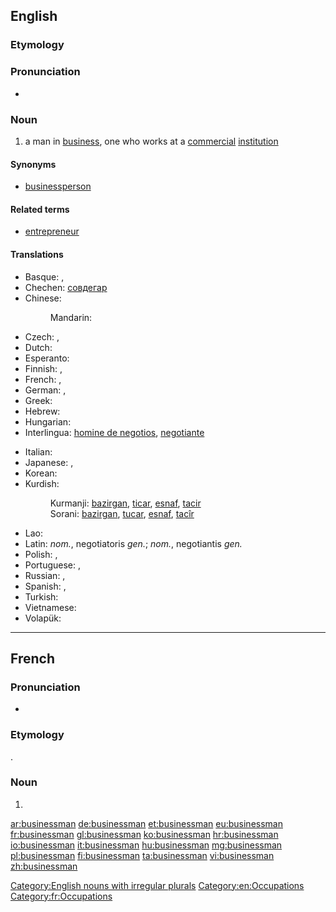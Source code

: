 ==English==
{{wikipedia}}

===Etymology===
{{suffix|business|man}}

===Pronunciation===
* {{audio|en-us-businessman.ogg|Audio (US)}}

===Noun===
{{en-noun|businessmen}}

# a man in [[business]], one who works at a [[commercial]] [[institution]]

====Synonyms====
* [[businessperson]]

====Related terms====
* [[entrepreneur]]

====Translations====
{{trans-top|a man in business, one who works at a commercial institution}}
* Basque: {{t+|eu|enpresaburu|xs=Basque}}, {{t+|eu|enpresari|xs=Basque}}
* Chechen: [[совдегар]]
* Chinese:
*: Mandarin: {{t-|cmn|商人|tr=shāngrén|sc=Hani}}
* Czech: {{t-|cs|obchodník}}, {{t-|cs|podnikatel}}
* Dutch: {{t+|nl|zakenman|m}}
* Esperanto: {{t-|eo|aferisto|xs=Esperanto}}
* Finnish: {{t-|fi|liikemies}}, {{t+|fi|bisnesmies}}
* French: {{t+|fr|homme d'affaires|m}},  {{t+|fr|businessman|m}}
* German: {{t-|de|Geschäftsmann|m}}, {{t+|de|Unternehmer|m}}
* Greek: {{t+|el|επιχειρηματίας|m|f|tr=epikhirimatías}}
* Hebrew: {{t-|he|איש-עסקים|m|tr=ysh-'asaqym}}
* Hungarian: {{t+|hu|üzletember}}
* Interlingua: [[homine de negotios]], [[negotiante]]
{{trans-mid}}
* Italian: {{t-|it|uomo d'affari|m}}
* Japanese: {{t-|ja|実業家|tr=じつぎょうか, jitsugyōka|sc=Jpan}}, {{t-|ja|ビジネスマン|tr=bijinesuman|sc=Jpan}}
* Korean: {{t+|ko|실업가|tr=sireopga|sc=Kore}}
* Kurdish:
*: Kurmanji: [[bazirgan]], [[ticar]], [[esnaf]], [[tacir]]
*: Sorani: [[bazirgan]], [[tucar]], [[esnaf]], [[tacîr]]
* Lao: {{t|lo|ນັກທຸລະກິດ|sc=Laoo}}
* Latin: {{t-|la|negotiator}} ''nom.'', negotiatoris ''gen.''; {{t-|la|negotians}} ''nom.'', negotiantis ''gen.''
* Polish: {{t+|pl|biznesmen|m}}, {{t-|pl|przedsiębiorca|m}}
* Portuguese: {{t+|pt|empresário|m}}, {{t-|pt|homem de negócios|m}}
* Russian: {{t+|ru|предприниматель|m|tr=predprinimátelʹ}}, {{t+|ru|бизнесмен|m|tr=biznɛsmén}}
* Spanish: {{t-|es|hombre de negocios|m}}, {{t+|es|empresario|m}}
* Turkish: {{t+|tr|iş adamı}}
* Vietnamese: {{t|vi|thương gia}}
* Volapük: {{t+|vo|büsidan}}
{{trans-bottom}}

[[Category:English nouns with irregular plurals]]
[[Category:en:Occupations]]

----

==French==

===Pronunciation===
* {{IPA|/biz.nɛz.man/|lang=fr}}

===Etymology===
{{borrowing|en|businessman|lang=fr}}.

===Noun===
{{fr-noun|m|plural=businessmen}}

# {{l|en|businessman}}

[[Category:fr:Occupations]]

[[ar:businessman]]
[[de:businessman]]
[[et:businessman]]
[[eu:businessman]]
[[fr:businessman]]
[[gl:businessman]]
[[ko:businessman]]
[[hr:businessman]]
[[io:businessman]]
[[it:businessman]]
[[hu:businessman]]
[[mg:businessman]]
[[pl:businessman]]
[[fi:businessman]]
[[ta:businessman]]
[[vi:businessman]]
[[zh:businessman]]